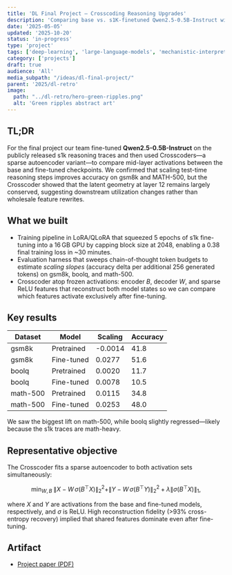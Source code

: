 ```yaml
---
title: 'DL Final Project — Crosscoding Reasoning Upgrades'
description: 'Comparing base vs. s1K-finetuned Qwen2.5-0.5B-Instruct with Crosscoders and math benchmarks.'
date: '2025-05-05'
updated: '2025-10-20'
status: 'in-progress'
type: 'project'
tags: ['deep-learning', 'large-language-models', 'mechanistic-interpretability', 'reasoning', 'MSCS']
category: ['projects']
draft: true
audience: 'All'
media_subpath: "/ideas/dl-final-project/"
parent: '2025/dl-retro'
image:
  path: "../dl-retro/hero-green-ripples.png"
  alt: 'Green ripples abstract art'
---
```


## TL;DR
For the final project our team fine-tuned **Qwen2.5-0.5B-Instruct** on the publicly released s1k reasoning traces and then used Crosscoders—a sparse autoencoder variant—to compare mid-layer activations between the base and fine-tuned checkpoints. We confirmed that scaling test-time reasoning steps improves accuracy on gsm8k and MATH-500, but the Crosscoder showed that the latent geometry at layer 12 remains largely conserved, suggesting downstream utilization changes rather than wholesale feature rewrites.

## What we built
- Training pipeline in LoRA/QLoRA that squeezed 5 epochs of s1k fine-tuning into a 16 GB GPU by capping block size at 2048, enabling a 0.38 final training loss in ~30 minutes.
- Evaluation harness that sweeps chain-of-thought token budgets to estimate *scaling slopes* (accuracy delta per additional 256 generated tokens) on gsm8k, boolq, and math-500.
- Crosscoder atop frozen activations: encoder $B$, decoder $W$, and sparse ReLU features that reconstruct both model states so we can compare which features activate exclusively after fine-tuning.

## Key results
| Dataset  | Model      | Scaling | Accuracy |
|----------|------------|---------|----------|
| gsm8k    | Pretrained | -0.0014 | 41.8     |
| gsm8k    | Fine-tuned | 0.0277  | 51.6     |
| boolq    | Pretrained | 0.0020  | 11.7     |
| boolq    | Fine-tuned | 0.0078  | 10.5     |
| math-500 | Pretrained | 0.0115  | 34.8     |
| math-500 | Fine-tuned | 0.0253  | 48.0     |

We saw the biggest lift on math-500, while boolq slightly regressed—likely because the s1k traces are math-heavy.

## Representative objective
The Crosscoder fits a sparse autoencoder to both activation sets simultaneously:

$$
\min_{W,B} \; \|X - W\,\sigma(B^\top X)\|_2^2 + \|Y - W\,\sigma(B^\top Y)\|_2^2 + \lambda \|\sigma(B^\top X)\|_1,
$$

where $X$ and $Y$ are activations from the base and fine-tuned models, respectively, and $\sigma$ is ReLU. High reconstruction fidelity (>93% cross-entropy recovery) implied that shared features dominate even after fine-tuning.

## Artifact
- [Project paper (PDF)](../dl-retro/DL_Final_Project.pdf)
